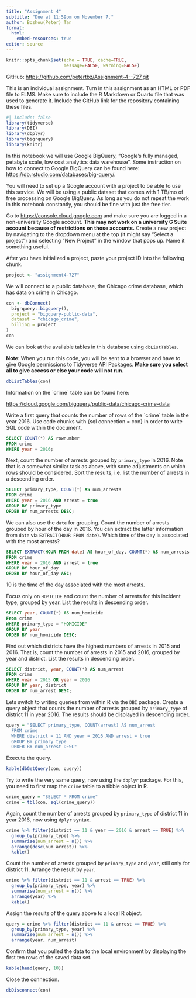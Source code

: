 ```yaml
---
title: "Assignment 4"
subtitle: "Due at 11:59pm on November 7."
author: Bozhou(Peter) Tan
format: 
  html:
    embed-resources: true
editor: source
---
```


```r
knitr::opts_chunk$set(echo = TRUE, cache=TRUE,
                      message=FALSE, warning=FALSE)
```

GitHub: <https://github.com/petertbz/Assignment-4--727.git>

This is an individual assignment. Turn in this assignment as an HTML or PDF file to ELMS. Make sure to include the R Markdown or Quarto file that was used to generate it. Include the GitHub link for the repository containing these files.

```r
#| include: false 
library(tidyverse)
library(DBI)
library(dbplyr)
library(bigrquery)
library(knitr)
```

In this notebook we will use Google BigQuery, "Google's fully managed, petabyte scale, low cost analytics data warehouse". Some instruction on how to connect to Google BigQuery can be found here: <https://db.rstudio.com/databases/big-query/>.

You will need to set up a Google account with a project to be able to use this service. We will be using a public dataset that comes with 1 TB/mo of free processing on Google BigQuery. As long as you do not repeat the work in this notebook constantly, you should be fine with just the free tier.

Go to <https://console.cloud.google.com> and make sure you are logged in a non-university Google account. **This may not work on a university G Suite account because of restrictions on those accounts.** Create a new project by navigating to the dropdown menu at the top (it might say "Select a project") and selecting "New Project" in the window that pops up. Name it something useful.

After you have initialized a project, paste your project ID into the following chunk.

```r
project <- "assignment4-727"
```

We will connect to a public database, the Chicago crime database, which has data on crime in Chicago.

```r
con <- dbConnect(
  bigrquery::bigquery(),
  project = "bigquery-public-data",
  dataset = "chicago_crime",
  billing = project
)
con
```

We can look at the available tables in this database using `dbListTables`.

**Note**: When you run this code, you will be sent to a browser and have to give Google permissions to Tidyverse API Packages. **Make sure you select all to give access or else your code will not run.**

```r
dbListTables(con)
```

Information on the \`crime\` table can be found here:

<https://cloud.google.com/bigquery/public-data/chicago-crime-data>

Write a first query that counts the number of rows of the \`crime\` table in the year 2016. Use code chunks with {sql connection = con} in order to write SQL code within the document.

```sql
SELECT COUNT(*) AS rownumber
FROM crime
WHERE year = 2016;
```

Next, count the number of arrests grouped by `primary_type` in 2016. Note that is a somewhat similar task as above, with some adjustments on which rows should be considered. Sort the results, i.e. list the number of arrests in a descending order.

```sql
SELECT primary_type, COUNT(*) AS num_arrests
FROM crime
WHERE year = 2016 AND arrest = true
GROUP BY primary_type
ORDER BY num_arrests DESC;
```

We can also use the `date` for grouping. Count the number of arrests grouped by hour of the day in 2016. You can extract the latter information from `date` via `EXTRACT(HOUR FROM date)`. Which time of the day is associated with the most arrests?

```sql
SELECT EXTRACT(HOUR FROM date) AS hour_of_day, COUNT(*) AS num_arrests
FROM crime
WHERE year = 2016 AND arrest = true
GROUP BY hour_of_day
ORDER BY hour_of_day ASC;
```

10 is the time of the day associated with the most arrests.

Focus only on `HOMICIDE` and count the number of arrests for this incident type, grouped by year. List the results in descending order.

```sql
SELECT year, COUNT(*) AS num_homicide
From crime
WHERE primary_type = "HOMICIDE"
GROUP BY year
ORDER BY num_homicide DESC;
```

Find out which districts have the highest numbers of arrests in 2015 and 2016. That is, count the number of arrests in 2015 and 2016, grouped by year and district. List the results in descending order.

```sql
SELECT district, year, COUNT(*) AS num_arrest
FROM crime
WHERE year = 2015 OR year = 2016
GROUP BY year, district
ORDER BY num_arrest DESC;
```

Lets switch to writing queries from within R via the `DBI` package. Create a query object that counts the number of arrests grouped by `primary_type` of district 11 in year 2016. The results should be displayed in descending order.

```r
query = "SELECT primary_type, COUNT(arrest) AS num_arrest 
  FROM crime
  WHERE district = 11 AND year = 2016 AND arrest = true
  GROUP BY primary_type 
  ORDER BY num_arrest DESC"
```

Execute the query.

```r
kable(dbGetQuery(con, query))
```

Try to write the very same query, now using the `dbplyr` package. For this, you need to first map the `crime` table to a tibble object in R.

```r
crime_query = "SELECT * FROM crime" 
crime = tbl(con, sql(crime_query))
```

Again, count the number of arrests grouped by `primary_type` of district 11 in year 2016, now using `dplyr` syntax.

```r
crime %>% filter(district == 11 & year == 2016 & arrest == TRUE) %>% 
  group_by(primary_type) %>% 
  summarise(num_arrest = n()) %>% 
  arrange(desc(num_arrest)) %>% 
  kable()
```

Count the number of arrests grouped by `primary_type` and `year`, still only for district 11. Arrange the result by `year`.

```r
crime %>% filter(district == 11 & arrest == TRUE) %>% 
  group_by(primary_type, year) %>% 
  summarise(num_arrest = n()) %>% 
  arrange(year) %>% 
  kable()
```

Assign the results of the query above to a local R object.

```r
query = crime %>% filter(district == 11 & arrest == TRUE) %>% 
  group_by(primary_type, year) %>% 
  summarise(num_arrest = n()) %>% 
  arrange(year, num_arrest)
```

Confirm that you pulled the data to the local environment by displaying the first ten rows of the saved data set.

```r
kable(head(query, 10))
```

Close the connection.

```r
dbDisconnect(con)
```
